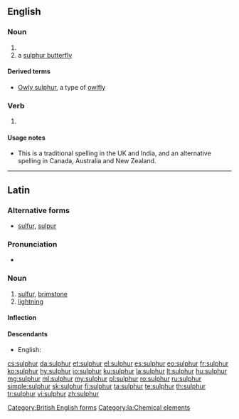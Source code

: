 ==English==

===Noun===
{{en-noun|~}}

# {{alternative spelling of|sulfur|lang=en}}
# a [[sulphur butterfly]]

====Derived terms====
* [[Owly sulphur]], a type of [[owlfly]]

===Verb===
{{en-verb}}

# {{alternative spelling of|sulfur|lang=en}}

====Usage notes====
* This is a traditional spelling in the UK and India, and an alternative spelling in Canada, Australia and New Zealand.

[[Category:British English forms]]

----

==Latin==
{{wikipedia|lang=la}}

===Alternative forms===
* [[sulfur]], [[sulpur]]

===Pronunciation===
* {{la-pronunc|sulphur}}

===Noun===
{{la-noun|sulphur|sulphuris|sulphuris|n|third}}

# [[#English|sulfur]], [[brimstone]]
# [[lightning]]

====Inflection====
{{la-decl-3rd|sulphur|sulphur}}

====Descendants====
* English: {{l|en|sulphur}}

[[Category:la:Chemical elements]]

[[cs:sulphur]]
[[da:sulphur]]
[[et:sulphur]]
[[el:sulphur]]
[[es:sulphur]]
[[eo:sulphur]]
[[fr:sulphur]]
[[ko:sulphur]]
[[hy:sulphur]]
[[io:sulphur]]
[[ku:sulphur]]
[[la:sulphur]]
[[lt:sulphur]]
[[hu:sulphur]]
[[mg:sulphur]]
[[ml:sulphur]]
[[my:sulphur]]
[[pl:sulphur]]
[[ro:sulphur]]
[[ru:sulphur]]
[[simple:sulphur]]
[[sk:sulphur]]
[[fi:sulphur]]
[[ta:sulphur]]
[[te:sulphur]]
[[th:sulphur]]
[[tr:sulphur]]
[[vi:sulphur]]
[[zh:sulphur]]